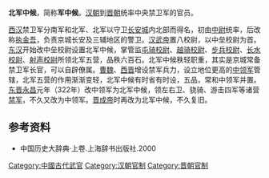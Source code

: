 '''北军中候'''，简称'''军中候'''。[[汉朝|汉朝]]到[[晋朝|晋朝]]统率中央禁卫军的官员。

[[西汉|西汉]]禁卫军分南军和北军、北军以守卫[[长安城|长安城]]内北部而得名，初由[[中尉|中尉]]统率，后改称[[执金吾|执金吾]]，负责京城长安及三辅地区的警卫。[[汉武帝|汉武帝]]置八校尉，以中垒校尉为首。[[东汉|东汉]]开始改中垒校尉设置北军中候，掌管监[[屯骑校尉|屯骑校尉]]、[[越骑校尉|越骑校尉]]、[[步兵校尉|步兵校尉]]、[[长水校尉|长水校尉]]、[[射声校尉|射声校尉]]所领北军五营，品秩六百石。北军中候秩轻职重，其实是京城常备禁卫军长官，可以自辟僚属。[[曹魏|曹魏]]、[[西晋|西晋]]增设禁军兵力，设立地位更高的[[中领军|中领军]]管辖，北军五营的作用渐渐变轻，北军中候有时省有时设，五品，常和中领军并置。[[东晋|东晋]][[永昌|永昌]]元年（322年）改中领军为北军中候，领左右卫、骁骑、游击四军等诸营[[禁军|禁军]]，不久又改为中领军。[[晋成帝|晋成帝]]时再改为北军中候，不久复旧。

== 参考资料 ==
*中国历史大辞典·上卷.上海辞书出版社.2000

[[Category:中國古代武官|Category:中國古代武官]]
[[Category:汉朝官制|Category:汉朝官制]]
[[Category:晋朝官制|Category:晋朝官制]]
